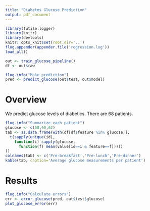 ```yaml
---
title: "Diabetes Glucose Prediction"
output: pdf_document
---
```


```r
library(futile.logger)
library(knitr)
library(devtools)
knitr::opts_knit$set(root.dir='..')
flog.appender(appender.file('regression.log'))
load_all()
```

```r
out <- train_glucose_pipeline()
df <- out$raw

flog.info("Make prediction")
pred <- predict_glucose(out$test, out$model)
```

# Overview
We predict glucose levels of diabetics.
There are 68 patients.

```r
flog.info("Summarize each patient")
glucose <- c(58,60,62)
tab <- as.data.frame(with(df[df$feature %in% glucose,],
  t(sapply(unique(id),
    function(i) sapply(glucose,
      function(f) mean(value[id==i & feature==f]))))
))
colnames(tab) <- c('Pre-breakfast','Pre-lunch','Pre-dinner')
kable(tab, caption='Average glucose measurements per patient')
```

# Results

```r
flog.info("Calculate errors")
err <- error_glucose(pred, out$test$glucose)
plot_glucose_error(err)
```
